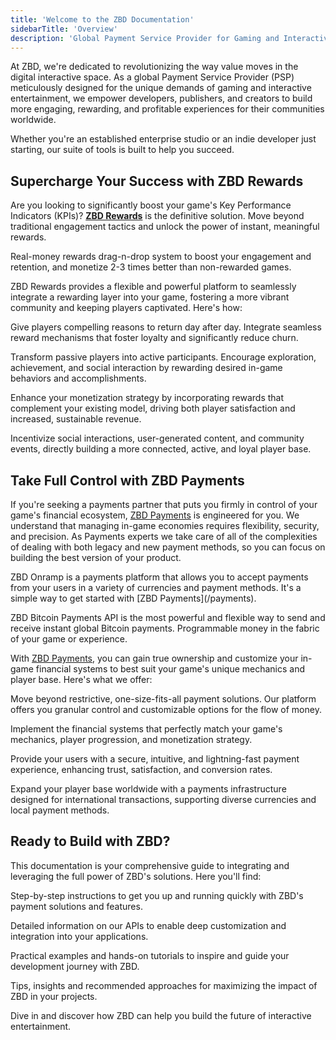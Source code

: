 ```yaml
---
title: 'Welcome to the ZBD Documentation'
sidebarTitle: 'Overview'
description: 'Global Payment Service Provider for Gaming and Interactive Entertainment'
---
```


At ZBD, we're dedicated to revolutionizing the way value moves in the digital interactive space. As a global Payment Service Provider (PSP) meticulously designed for the unique demands of gaming and interactive entertainment, we empower developers, publishers, and creators to build more engaging, rewarding, and profitable experiences for their communities worldwide.

Whether you're an established enterprise studio or an indie developer just starting, our suite of tools is built to help you succeed.

<h2>Supercharge Your Success with <span style={{ color: '#1659e7', fontWeight: 'bold' }}>ZBD Rewards</span></h2>

Are you looking to significantly boost your game's Key Performance Indicators (KPIs)? [**ZBD Rewards**](/rewards/sdk) is the definitive solution. Move beyond traditional engagement tactics and unlock the power of instant, meaningful rewards.

<CardGroup cols={2}>
  <Card title="ZBD Rewards SDK" icon='gamepad' img='/img/rewards/sdk-hero.png' color="#000000" href="/rewards/sdk">
    <p>
      Real-money rewards drag-n-drop system to boost your engagement and retention, and monetize 2-3 times better than non-rewarded games.
    </p>
  </Card>
</CardGroup>

ZBD Rewards provides a flexible and powerful platform to seamlessly integrate a rewarding layer into your game, fostering a more vibrant community and keeping players captivated. Here's how:

<CardGroup cols={2}>
  <Card title="Skyrocket Player Retention" icon="arrow-trend-up" color="#000000">
    <p>
      Give players compelling reasons to return day after day. Integrate seamless reward mechanisms that foster loyalty and significantly reduce churn.
    </p>
  </Card>
  <Card title="Deepen Player Engagement" icon="gamepad" color="#000000">
    <p>
      Transform passive players into active participants. Encourage exploration, achievement, and social interaction by rewarding desired in-game behaviors and accomplishments.
    </p>
  </Card>
  <Card title="Unlock New Revenue Streams" icon="money-bill-trend-up" color="#000000">
    <p>
      Enhance your monetization strategy by incorporating rewards that complement your existing model, driving both player satisfaction and increased, sustainable revenue.
    </p>
  </Card>
  <Card title="Cultivate Thriving Communities" icon="users" color="#000000">
    <p>
      Incentivize social interactions, user-generated content, and community events, directly building a more connected, active, and loyal player base.
    </p>
  </Card>
</CardGroup>

<h2>Take Full Control with <span style={{ color: '#1659e7', fontWeight: 'bold' }}>ZBD Payments</span></h2>

If you're seeking a payments partner that puts you firmly in control of your game's financial ecosystem, [ZBD Payments](/payments) is engineered for you. We understand that managing in-game economies requires flexibility, security, and precision. As Payments experts we take care of all of the complexities of dealing with both legacy and new payment methods, so you can focus on building the best version of your product.

<CardGroup cols={2}>
  <Card title="ZBD Onramp" icon="circle-dollar-to-slot" color="#000000" href="/payments/onramp" img="/img/payments/zbd-onramp.png">
    <p>
      ZBD Onramp is a payments platform that allows you to accept payments from your users in a variety of currencies and payment methods. It's a simple way to get started with [ZBD Payments](/payments).
    </p>
  </Card>
  <Card title="ZBD Bitcoin API" icon="bitcoin-sign" color="#000000" href="/payments/api" img="/img/payments/bitcoin-api.png">
    <p>
      ZBD Bitcoin Payments API is the most powerful and flexible way to send and receive instant global Bitcoin payments. Programmable money in the fabric of your game or experience.
    </p>
  </Card>
</CardGroup>

With [ZBD Payments](/payments), you can gain true ownership and customize your in-game financial systems to best suit your game's unique mechanics and player base. Here's what we offer:

<CardGroup cols={2}>
  <Card title="Gain True Ownership & Flexibility" icon="sliders" color="#000000" href="https://zbd.dev/payments">
    <p>
      Move beyond restrictive, one-size-fits-all payment solutions. Our platform offers you granular control and customizable options for the flow of money.
    </p>
  </Card>
  <Card title="Design Your Ideal In-Game Economy" icon="coins" color="#000000" href="https://zbd.dev/payments">
    <p>
      Implement the financial systems that perfectly match your game's mechanics, player progression, and monetization strategy.
    </p>
  </Card>
  <Card title="Ensure Seamless & Secure Transactions" icon="shield-check" color="#000000" href="https://zbd.dev/payments">
    <p>
      Provide your users with a secure, intuitive, and lightning-fast payment experience, enhancing trust, satisfaction, and conversion rates.
    </p>
  </Card>
  <Card title="Achieve Global Reach, Effortlessly" icon="globe" color="#000000" href="https://zbd.dev/payments">
    <p>
      Expand your player base worldwide with a payments infrastructure designed for international transactions, supporting diverse currencies and local payment methods.
    </p>
  </Card>
</CardGroup>

## Ready to Build with ZBD?

This documentation is your comprehensive guide to integrating and leveraging the full power of ZBD's solutions. Here you'll find:

<CardGroup cols={2}>
  <Card title="Getting Started Guides" icon="book-open" color="#000000" href="/get-started">
    <p>
      Step-by-step instructions to get you up and running quickly with ZBD's payment solutions and features.
    </p>
  </Card>
  <Card title="API References" icon="code" color="#000000" href="/payments/api">
    <p>
      Detailed information on our APIs to enable deep customization and integration into your applications.
    </p>
  </Card>
  <Card title="Tutorials & Examples" icon="graduation-cap" color="#000000" href="/payments">
    <p>
      Practical examples and hands-on tutorials to inspire and guide your development journey with ZBD.
    </p>
  </Card>
  <Card title="Best Practices" icon="star" color="#000000" href="/payments">
    <p>
      Tips, insights and recommended approaches for maximizing the impact of ZBD in your projects.
    </p>
  </Card>
</CardGroup>

Dive in and discover how ZBD can help you build the future of interactive entertainment.
